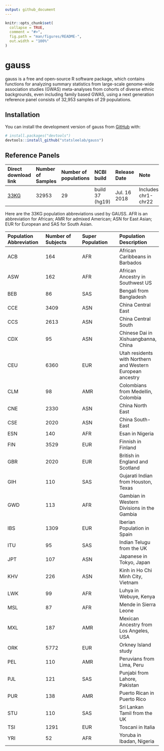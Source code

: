 ```yaml
---
output: github_document
---
```


<!-- README.md is generated from README.Rmd. Please edit that file -->

```r
knitr::opts_chunk$set(
  collapse = TRUE,
  comment = "#>",
  fig.path = "man/figures/README-",
  out.width = "100%"
)
```

# gauss

<!-- badges: start -->
<!-- badges: end -->

gauss is a free and open-source R software package, which contains functions for analyzing summary statistics from large-scale genome-wide association studies (GWAS) meta-analyses from cohorts of diverse ethnic backgrounds, even including family based GWAS, using a next generation reference panel consists of 32,953 samples of 29 populations. 

## Installation

You can install the development version of gauss from [GitHub](https://github.com/) with:

``` r
# install.packages("devtools")
devtools::install_github("statsleelab/gauss")
```

## Reference Panels

|**Direct download link**|**Number of Samples**|**Number of populations**|**NCBI build**|**Release Date**|**Note**|
|:---|:---|:---|:---|:---|:---|
|[33KG](https://drive.google.com/drive/folders/1jXFwhTWoPpFMHkMOUHbvVju7IYckWGB5?usp=sharing)|32953|29|build 37 (hg19)|Jul. 16 2018|Includes chr1-chr22|

Here are the 33KG population abbreviations used by GAUSS. AFR is an abbreviation for African; AMR for admixed American; ASN for East Asian; EUR for European and SAS for South Asian. 

|**Population Abbreviation**|**Number of Subjects**|**Super Population**|**Population Description**|
|:---|:---|:---|:---|
|ACB|164|AFR|African Caribbeans in Barbados|
|ASW|162|AFR|African Ancestry in Southwest US|
|BEB|86|SAS|Bengali from Bangladesh|
|CCE|3409|ASN|China Central East|
|CCS|2613|ASN|China Central South|
|CDX|95|ASN|Chinese Dai in Xishuangbanna, China|
|CEU|6360|EUR|Utah residents with Northern and Western European ancestry| 
|CLM|98|AMR|Colombians from Medellin, Colombia|
|CNE|2330|ASN|China North East|
|CSE|2020|ASN|China South-East|
|ESN|140|AFR|Esan in Nigeria|
|FIN|3529|EUR|Finnish in Finland|
|GBR|2020|EUR|British in England and Scotland|
|GIH|110|SAS|Gujarati Indian from Houston, Texas|
|GWD|113|AFR|Gambian in Western Divisions in the Gambia|
|IBS|1309|EUR|Iberian Population in Spain|
|ITU|95|SAS|Indian Telugu from the UK|
|JPT|107|ASN|Japanese in Tokyo, Japan|
|KHV|226|ASN|Kinh in Ho Chi Minh City, Vietnam|
|LWK|99|AFR|Luhya in Webuye, Kenya|
|MSL|87|AFR|Mende in Sierra Leone|
|MXL|187|AMR|Mexican Ancestry from Los Angeles, USA|
|ORK|5772|EUR|Orkney Island study|
|PEL|110|AMR|Peruvians from Lima, Peru|
|PJL|121|SAS|Punjabi from Lahore, Pakistan|
|PUR|138|AMR|Puerto Rican in Puerto Rico|
|STU|110|SAS|Sri Lankan Tamil from the UK|
|TSI|1291|EUR|Toscani in Italia|
|YRI|52|AFR|Yoruba in Ibadan, Nigeria|

